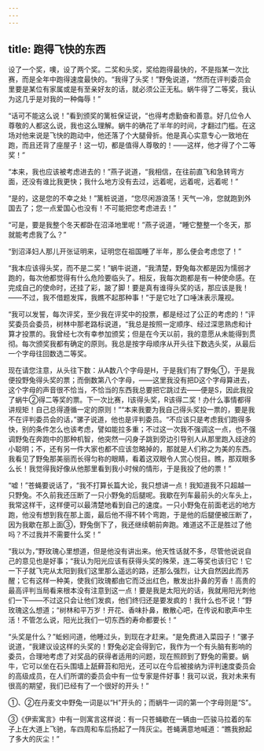 ```yaml
---
---
---
```

title: 跑得飞快的东西
---




设了一个奖，噢，设了两个奖。二奖和头奖，奖给跑得最快的，不是指某一次比赛，而是全年中跑得速度最快的。“我得了头奖！”野兔说道，“然而在评判委员会里要是某位有家属或是有至亲好友的话，就必须公正无私。蜗牛得了二等奖，我认为这几乎是对我的一种侮辱！”

“话可不能这么说！”看到颁奖的篱桩保证说，“也得考虑勤奋和善意。好几位令人尊敬的人都这么说，我也这么理解。蜗牛的确花了半年的时间，才翻过门槛。在这场对他来说是飞快的跑动中，他还落了个大腿骨折。他是真心实意专心一致地在跑，而且还背了座屋子！这一切，都是值得人尊敬的！——这样，他才得了个二等奖！”

“本来，我也应该被考虑进去的！”燕子说道，“我相信，在往前直飞和急转弯方面，还没有谁比我更快；我什么地方没有去过，远着呢，远着呢，远着呢！”

“是的，这是您的不幸之处！”篱桩说道，“您尽闲游浪荡！天气一冷，您就跑到外国去了；您一点爱国心也没有！不可能把您考虑进去！”

“可是，要是我整个冬天都卧在沼泽地里呢！”燕子说道，“睡它整整一个冬天，那就能考虑我了么？”

“到沼泽妇人那儿开张证明来，证明您在祖国睡了半年，那么便会考虑您了！”

“我本应该得头奖，而不是二奖！”蜗牛说道，“我清楚，野兔每次都是因为懦弱才跑的，每次他都觉得有什么危险要临头了。相反，我每次跑都是有一种使命感。在完成自己的使命时，还挂了彩，跛了脚！要是真有谁得头奖的话，那应该是我！——不过，我不借题发挥，我瞧不起那种事！”于是它吐了口唾沫表示蔑视。

“我可以发誓，每次评奖，至少我在评奖中的投票，都是经过了公正的考虑的！”评奖委员会委员，树林中那老路标说道，“我总是按照一定顺序、经过深思熟虑和计算才投票的。我曾经七次有幸参加颁奖；但是在今天以前，我的意愿从未能得到贯彻。每次颁奖我都有确定的原则。我总是按字母顺序从开头往下数选头奖，从最后一个字母往回数选二等奖。

现在请您注意，从头往下数：从A数八个字母是H，于是我们有了野兔①，于是我便投野兔得头奖的票；而倒数第八个字母，——这里我没有把D这个字母算进去，这个字母的声音很不恰当，不恰当的东西我总要把它跳过去——便是S，因此我投了蜗牛②得二等奖的票。下一次比赛，I该得头奖，R该得二奖！办什么事情都得讲规矩！自己总得遵循一定的原则！”“本来我要为我自己得头奖投一票的，要是我不在评判委员会的话，”骡子说道，他也是评判委员。“不应该只是考虑我们跑得多快，别的条件怎么也该考虑，譬如能拉多重；不过这一次我不强调这一点，也不强调野兔在奔跑中的那种机智，他突然一闪身子跳到旁边引导别人从那里跑入歧途的小聪明；不，还有另一件大家也都不应该忽略掉的，那就是人们称之为美的东西。我看见了野兔那美丽而长得匀称的眼睛，看着这双眼令人赏心悦目。瞧，那双眼多么长！我觉得我好像从他那里看到我小时候的情形，于是我投了他的票！”

“嘘！”苍蝇要说话了，“我不打算长篇大论，我只想讲一点！我知道我不只超越一只野兔。不久前我还压断了一只小野兔的后腿呢。我歇在列车最前头的火车头上，我常这样干，这样便可以最清楚地看到自己的速度。一只小野兔在前面老远的地方跑，他没有想到我在那上面，最后他不得不转个弯跑，于是他的后腿便被压断了，因为我歇在那上面③，野兔倒下了，我还继续朝前奔跑。难道这不正是胜过了他吗？不过我并不需要什么奖！”

“我以为，”野玫瑰心里想道，但是他没有讲出来。他天性话就不多，尽管他说说自己的意见也是好事；“我认为阳光应该有获得头奖的殊荣，连二等奖也该归它！它一下子就飞完从太阳到我们这里那么遥远的路，还那么强烈，让大自然因此而苏醒；它有这样一种美，使我们玫瑰都由它而泛出红色，散发出扑鼻的芳香！高贵的最高评判当局看来根本没有注意到这一点！要是我是太阳光的话，我就用阳光刺他们一下——不过这只会让他们发疯，他们终归还是要发疯的！我什么也不说！”野玫瑰这么想道；“树林和平万岁！开花、香味扑鼻，散散心吧，在传说和歌声中生活！不管怎么说，阳光比我们一切东西的寿命都要长！”

“头奖是什么？”蚯蚓问道，他睡过头，到现在才赶来。“是免费进入菜园子！”骡子说道，“我建议设这样的头奖的！野兔必定会得到它，我作为一个有头脑有影响的委员，合理地考虑了对奖品的获得者适用的问题，现在照顾到了野兔的需要。蜗牛，它可以坐在石头围墙上舐藓苔和阳光，还可以在今后被接纳为评判速度委员会的高级成员，在人们所谓的委员会中有一位专家是件好事！我可以说，我对未来有很高的期望，我们已经有了一个很好的开头！”

①、②在丹麦文中野兔一词是以“H”开头的；而蜗牛一词的第一个字母则是“S”。

③《伊索寓言》中有一则寓言这样说：有一只苍蝇歇在一辆由一匹骏马拉着的车子上在大道上飞驰，车四周和车后扬起了一阵灰尘。苍蝇满意地喊道：“瞧我掀起了多大的灰尘！”